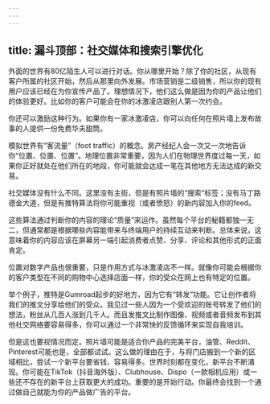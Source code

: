 ```yaml
---
---
---
```

title: 漏斗顶部：社交媒体和搜索引擎优化
---




外面的世界有80亿陌生人可以进行对话。你从哪里开始？除了你的社区，从现有客户所属的社区开始，然后从那里向外发展。市场营销是二级销售，所以你的现有用户应该已经在为你宣传产品了。理想情况下，他们这么做是因为你的产品让他们的体验更好。比如你的客户可能会在你的冰激凌店跟别人第一次约会。

你还可以激励这种行为。如果你有一家冰激凌店，你可以向任何在照片墙上发布故事的人提供一份免费华夫甜筒。

模拟世界有“客流量”（foot traffic）的概念。房产经纪人会一次又一次地告诉你“位置、位置、位置”。地理位置非常重要，因为人们在物理世界度过每一天，如果你正好就处在他们所在的地段，你可能就会达成一笔在其他地方无法达成的新交易。

社交媒体没有什么不同。这里没有主街，但是有照片墙的“搜索”标签；没有马丁路德金大道，但是有推特算法将你可能重视（或者愤怒）的新内容加入你的feed。

这些算法通过判断你的内容的理论“质量”来运作。虽然每个平台的秘籍都独一无二，但通常都是根据哪些内容能带来与终端用户的持续互动来判断。总体来说，这意味着你的内容应该在屏幕另一端引起消费者点赞、分享、评论和其他形式的正面肯定。

位置对数字产品也很重要，只是作用方式与冰激凌店不一样。就像你可能会根据你的客户类型在不同的购物中心选择店面一样，你的受众在网上也有特定的位置。

举个例子，推特是Gumroad起步的好地方，因为它有“转发”功能。它让创作者将我们的推文分享给他们的受众。我见过一些人因为一个受欢迎的账号转发了他们的想法，粉丝从几百人涨到几千人。而且发推文比制作图像、视频或者音频发布到其他社交网络要容易得多，你可以通过一个非常快的反馈循环来实现自我培训。

但是这也要视情况而定。照片墙可能是适合你产品的完美平台，油管、Reddit、Pinterest可能也是，全部都试试。这么做的理由在于，与将门店搬到一个新的区域相比，尝试一个新平台要省钱、容易得多。世界时刻都在变化，新平台不断涌现。你可能在TikTok（抖音海外版）、Clubhouse、Dispo（一款相机应用）或一些还不存在的新平台上获取更大的成功。重要的是开始行动。你最终会找到一个通过做自己就能为你的产品做广告的平台。